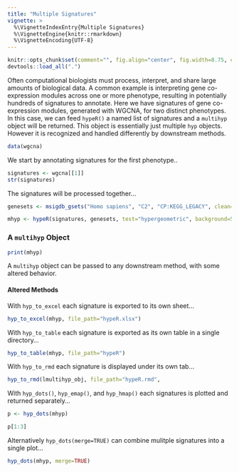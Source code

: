 ```yaml
---
title: "Multiple Signatures"
vignette: >
  %\VignetteIndexEntry{Multiple Signatures}
  %\VignetteEngine{knitr::rmarkdown}
  %\VignetteEncoding{UTF-8}
---
```


```r
knitr::opts_chunk$set(comment="", fig.align="center", fig.width=8.75, cache=FALSE)
devtools::load_all(".")
```

Often computational biologists must process, interpret, and share large amounts of biological data. A common example is interpreting gene co-expression modules across one or more phenotype, resulting in potentially hundreds of signatures to annotate. Here we have signatures of gene co-expression modules, generated with WGCNA, for two distinct phenotypes. In this case, we can feed `hypeR()` a named list of signatures and a `multihyp` object will be returned. This object is essentially just multiple `hyp` objects. However it is recognized and handled differently by downstream methods.

```r
data(wgcna)
```

We start by annotating signatures for the first phenotype..

```r
signatures <- wgcna[[1]]
str(signatures)
```

The signatures will be processed together...

```r
genesets <- msigdb_gsets("Homo sapiens", "C2", "CP:KEGG_LEGACY", clean=TRUE)

mhyp <- hypeR(signatures, genesets, test="hypergeometric", background=50000, fdr=0.05)
```

### A `multihyp` Object

```r
print(mhyp)
```

A `multihyp` object can be passed to any downstream method, with some altered behavior.

#### Altered Methods

With `hyp_to_excel` each signature is exported to its own sheet...

```r
hyp_to_excel(mhyp, file_path="hypeR.xlsx")
```

With `hyp_to_table` each signature is exported as its own table in a single directory...

```r
hyp_to_table(mhyp, file_path="hypeR")
```

With `hyp_to_rmd` each signature is displayed under its own tab...

```r
hyp_to_rmd(lmultihyp_obj, file_path="hypeR.rmd",
```

With `hyp_dots()`, `hyp_emap()`, and `hyp_hmap()` each signatures is plotted and returned separately...

```r
p <- hyp_dots(mhyp)
```

```r
p[1:3]
```

Alternatively `hyp_dots(merge=TRUE)` can combine mulitple signatures into a single plot...

```r
hyp_dots(mhyp, merge=TRUE)
```
